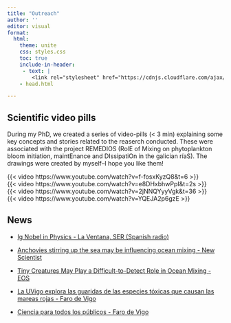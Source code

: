 ```yaml
---
title: "Outreach"
author: ''
editor: visual
format:
  html:
    theme: unite
    css: styles.css
    toc: true
    include-in-header: 
     - text: |
        <link rel="stylesheet" href="https://cdnjs.cloudflare.com/ajax/libs/font-awesome/6.0.0-beta3/css/all.min.css" integrity="sha384-k6RqeWeci5ZR/Lv4MR0sA0FfDOMyZ2vyZmf3eNihIBL6u3Dks3RE5fFfhLGVpZp8" crossorigin="anonymous">
    - head.html

---
```


## Scientific video pills 

During my PhD, we created a series of video-pills (< 3 min) explaining some key concepts and stories related to the reaserch conducted. These were associated with the project REMEDIOS (RolE of Mixing on phytoplankton bloom initiation, maintEnance and DIssipatiOn in the galician ríaS). The drawings were created by myself--I hope you like them! 

<div class="video-grid">
  <div class="video-item">
   {{< video https://www.youtube.com/watch?v=f-fosxKyzQ8&t=6 >}}
  </div>
  <div class="video-item">
   {{< video https://www.youtube.com/watch?v=e8DHxbhwPpI&t=2s >}}
  </div>
  <div class="video-item">
   {{< video https://www.youtube.com/watch?v=2jNNQYyyVgk&t=36 >}}
  </div>
  <div class="video-item">
   {{< video https://www.youtube.com/watch?v=YQEJA2p6gzE >}}
  </div>
</div>

## News

*  [Ig Nobel in Physics - La Ventana, SER (Spanish radio)](https://cadenaser.com/nacional/2023/09/15/la-actividad-sexual-de-las-anchoas-le-da-a-espana-uno-de-los-premios-cientificos-mas-disparatados-estos-son-los-ganadores-de-los-ig-nobel-cadena-ser/)

* [Anchovies stirring up the sea may be influencing ocean mixing - New Scientist](https://www.newscientist.com/article/2315414-anchovies-stirring-up-the-sea-may-be-influencing-ocean-mixing/)

* [Tiny Creatures May Play a Difficult-to-Detect Role in Ocean Mixing - EOS](https://eos.org/articles/tiny-creatures-may-play-a-difficult-to-detect-role-in-ocean-mixing)

* [La UVigo explora las guaridas de las especies tóxicas que causan las mareas rojas - Faro de Vigo](https://www.uvigo.gal/sites/uvigo.gal/files/contents/clipping/2019-04/f150419.jpg)

* [Ciencia para todos los públicos - Faro de Vigo](https://www.farodevigo.es/gran-vigo/2021/05/03/ciencia-publicos-50890253.html)
